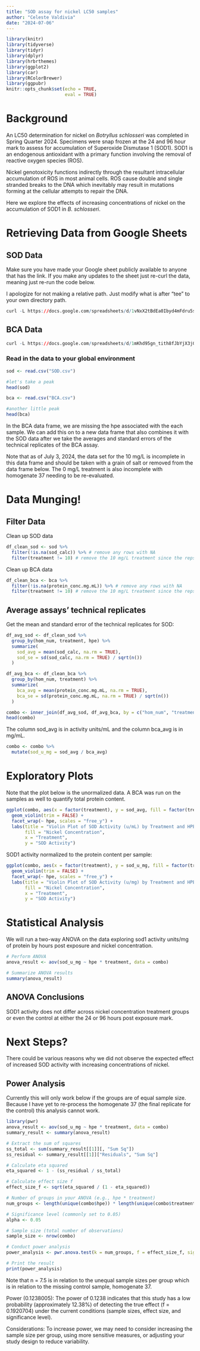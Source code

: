 ```yaml
---
title: "SOD assay for nickel LC50 samples"
author: "Celeste Valdivia"
date: "2024-07-06"
---
```


```r
library(knitr)
library(tidyverse)
library(tidyr)
library(dplyr)
library(hrbrthemes)
library(ggplot2)
library(car)
library(RColorBrewer)
library(ggpubr)
knitr::opts_chunk$set(echo = TRUE,
                      eval = TRUE)
```
# Background
An LC50 determination for nickel on *Botryllus schlosseri* was completed in Spring Quarter 2024. Specimens were snap frozen at the 24 and 96 hour mark to assess for accumulation of Superoxide Dismutase 1 (SOD1). SOD1 is an endogenous antioxidant with a primary function involving the removal of reactive oxygen species (ROS). 

Nickel genotoxicity functions indirectly through the resultant intracellular accumulation of ROS in most animal cells. ROS cause double and single stranded breaks to the DNA which inevitably may result in mutations forming at the cellular attempts to repair the DNA.

Here we explore the effects of increasing concentrations of nickel on the accumulation of SOD1 in *B. schlosseri*.


# Retrieving Data from Google Sheets

## SOD Data

Make sure you have made your Google sheet publicly available to anyone that has the link. If you make any updates to the sheet just re-curl the data, meaning just re-run the code below.

I apologize for not making a relative path. Just modify what is after "tee" to your own directory path.

```r
curl -L https://docs.google.com/spreadsheets/d/1vNxX2tBdEa0Ibyd4mFdru5sAZx0aipv37-y-hkqvJq4/export?exportFormat=csv | tee /Users/valeste/Documents/Git/tough-tunicates/posts/LC50-SOD/SOD.csv
```
## BCA Data

```r

curl -L https://docs.google.com/spreadsheets/d/1mKhd95gn_tith8fJbYjX3jGyrO-Y4mWKCoCKdTVZFHY/export?exportFormat=csv | tee /Users/valeste/Documents/Git/tough-tunicates/posts/LC50-SOD/BCA.csv

```

### Read in the data to your global environment

```r
sod <- read.csv("SOD.csv")

#let's take a peak
head(sod)
```

```r
bca <- read.csv("BCA.csv")

#another little peak
head(bca)
```

In the BCA data frame, we are missing the hpe associated with the each sample. We can add this on to a new data frame that also combines it with the SOD data after we take the averages and standard errors of the technical replicates of the BCA assay.

::: {.callout-note}
Note that as of July 3, 2024, the data set for the 10 mg/L is incomplete in this data frame and should be taken with a grain of salt or removed from the data frame below. The 0 mg/L treatment is also incomplete with homogenate 37 needing to be re-evaluated.
:::

# Data Munging!

## Filter Data

Clean up SOD data
```r
df_clean_sod <- sod %>%
  filter(!is.na(sod_calc)) %>% # remove any rows with NA
  filter(treatment != 10) # remove the 10 mg/L treatment since the reps have not all been processed yet
```

Clean up BCA data
```r
df_clean_bca <- bca %>%
  filter(!is.na(protein_conc.mg.mL)) %>% # remove any rows with NA
  filter(treatment != 10) # remove the 10 mg/L treatment since the reps have not all been processed yet
```

## Average assays' technical replicates

Get the mean and standard error of the technical replicates for SOD:

```r
df_avg_sod <- df_clean_sod %>%
  group_by(hom_num, treatment, hpe) %>%
  summarize(
    sod_avg = mean(sod_calc, na.rm = TRUE),
    sod_se = sd(sod_calc, na.rm = TRUE) / sqrt(n())
  )
```

```r
df_avg_bca <- df_clean_bca %>%
  group_by(hom_num, treatment) %>%
  summarize(
    bca_avg = mean(protein_conc.mg.mL, na.rm = TRUE),
    bca_se = sd(protein_conc.mg.mL, na.rm = TRUE) / sqrt(n())
  )
```

```r
combo <- inner_join(df_avg_sod, df_avg_bca, by = c("hom_num", "treatment"))
head(combo)
```

::: {.callout-note}
The column sod_avg is in activity units/mL and the column bca_avg is in mg/mL.
:::

```r
combo <- combo %>%
  mutate(sod_u_mg = sod_avg / bca_avg)
```


# Exploratory Plots

Note that the plot below is the unormalized data. A BCA was run on the samples as well to quantify total protein content.
```r

ggplot(combo, aes(x = factor(treatment), y = sod_avg, fill = factor(treatment))) +
  geom_violin(trim = FALSE) +
  facet_wrap(~ hpe, scales = "free_y") +
  labs(title = "Violin Plot of SOD Activity (u/mL) by Treatment and HPE",
       fill = "Nickel Concentration",
       x = "Treatment",
       y = "SOD Activity") 
```

SOD1 activity normalized to the protein content per sample:
```r

ggplot(combo, aes(x = factor(treatment), y = sod_u_mg, fill = factor(treatment))) +
  geom_violin(trim = FALSE) +
  facet_wrap(~ hpe, scales = "free_y") +
  labs(title = "Violin Plot of SOD Activity (u/mg) by Treatment and HPE",
       fill = "Nickel Concentration",
       x = "Treatment",
       y = "SOD Activity") 
```



# Statistical Analysis

We will run a two-way ANOVA on the data exploring sod1 activity units/mg of protein by hours post exposure and nickel concentration.

```r
# Perform ANOVA
anova_result <- aov(sod_u_mg ~ hpe * treatment, data = combo)

# Summarize ANOVA results
summary(anova_result)
```
## ANOVA Conclusions

SOD1 activity does not differ across nickel concentration treatment groups or even the control at either the 24 or 96 hours post exposure mark.

# Next Steps?

There could be various reasons why we did not observe the expected effect of increased SOD activity with increasing concentrations of nickel.

## Power Analysis
Currently this will only work below if the groups are of equal sample size. Because I have yet to re-process the homogenate 37 (the final replicate for the control) this analysis cannot work.

```r
library(pwr)
anova_result <- aov(sod_u_mg ~ hpe * treatment, data = combo)
summary_result <- summary(anova_result)

# Extract the sum of squares
ss_total <- sum(summary_result[[1]][, "Sum Sq"])
ss_residual <- summary_result[[1]]["Residuals", "Sum Sq"]

# Calculate eta squared
eta_squared <- 1 - (ss_residual / ss_total)

# Calculate effect size f
effect_size_f <- sqrt(eta_squared / (1 - eta_squared))
```

```r
# Number of groups in your ANOVA (e.g., hpe * treatment)
num_groups <- length(unique(combo$hpe)) * length(unique(combo$treatment))

# Significance level (commonly set to 0.05)
alpha <- 0.05

# Sample size (total number of observations)
sample_size <- nrow(combo)

# Conduct power analysis
power_analysis <- pwr.anova.test(k = num_groups, f = effect_size_f, sig.level = alpha, n = sample_size / num_groups)

# Print the result
print(power_analysis)

```
Note that n = 7.5 is in relation to the unequal sample sizes per group which is in relation to the missing control sample, homogenate 37.

Power (0.1238005): The power of 0.1238 indicates that this study has a low probability (approximately 12.38%) of detecting the true effect (f = 0.1920704) under the current conditions (sample sizes, effect size, and significance level).

Considerations: To increase power, we may need to consider increasing the sample size per group, using more sensitive measures, or adjusting your study design to reduce variability.